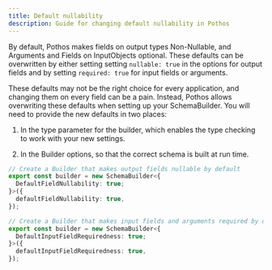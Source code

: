 ```yaml
---
title: Default nullability
description: Guide for changing default nullability in Pothos
---
```


By default, Pothos makes fields on output types Non-Nullable, and Arguments and Fields on
InputObjects optional. These defaults can be overwritten by either setting setting `nullable: true`
in the options for output fields and by setting `required: true` for input fields or arguments.

These defaults may not be the right choice for every application, and changing them on every field
can be a pain. Instead, Pothos allows overwriting these defaults when setting up your SchemaBuilder.
You will need to provide the new defaults in two places:

1. In the type parameter for the builder, which enables the type checking to work with your new
   settings.

2. In the Builder options, so that the correct schema is built at run time.

```typescript
// Create a Builder that makes output fields nullable by default
export const builder = new SchemaBuilder<{
  DefaultFieldNullability: true;
}>({
  defaultFieldNullability: true,
});

// Create a Builder that makes input fields and arguments required by default
export const builder = new SchemaBuilder<{
  DefaultInputFieldRequiredness: true;
}>({
  defaultInputFieldRequiredness: true,
});
```

